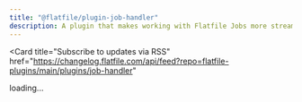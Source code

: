 ```yaml
---
title: "@flatfile/plugin-job-handler"
description: A plugin that makes working with Flatfile Jobs more streamlined.
---
```


<Card
  title="Subscribe to updates via
  RSS"
  href="https://changelog.flatfile.com/api/feed?repo=flatfile-plugins/main/plugins/job-handler"
></Card>

<div id="dynamic-content">loading...</div>
